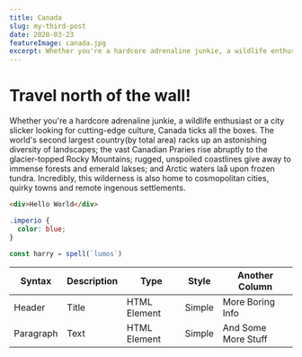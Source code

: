 ```yaml
---
title: Canada
slug: my-third-post
date: 2020-03-23
featureImage: canada.jpg
excerpt: Whether you're a hardcore adrenaline junkie, a wildlife enthusiast or a city slicker looking for cutting-edge culture, Canada ticks all the boxes.
---
```


# Travel north of the wall!

Whether you're a hardcore adrenaline junkie, a wildlife enthusiast or a city slicker looking for cutting-edge culture, Canada ticks all the boxes.
The world's second largest country(by total area) racks up an astonishing diversity of landscapes; the vast Canadian Praries rise abruptly to the glacier-topped Rocky Mountains; rugged,
unspoiled coastlines give away to immense forests and emerald lakses; and Arctic waters laå upon frozen tundra. Incredibly, this wilderness is also home to cosmopolitan cities, quirky towns and remote ingenous settlements.


```html
<div>Hello World</div>
```

```css
.imperio {
  color: blue;
}
```

```js
const harry = spell(`lumos`)
```

| Syntax    | Description | Type         | Style  | Another Column      |
| --------- | ----------- | ------------ | ------ | ------------------- |
| Header    | Title       | HTML Element | Simple | More Boring Info    |
| Paragraph | Text        | HTML Element | Simple | And Some More Stuff |

